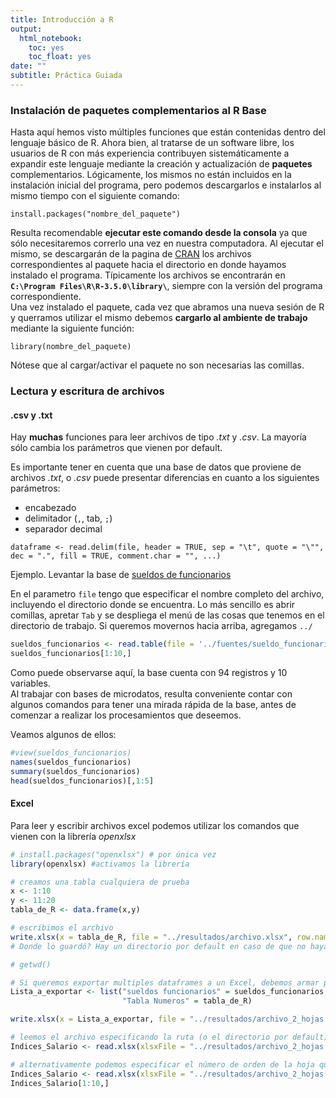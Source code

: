 ```yaml
---
title: Introducción a R
output:
  html_notebook:
    toc: yes
    toc_float: yes
date: ""
subtitle: Práctica Guiada
---
```


### Instalación de paquetes complementarios al R Base          

Hasta aquí hemos visto múltiples funciones que están contenidas dentro del lenguaje básico de R. Ahora bien, al tratarse de un software libre, los usuarios de R con más experiencia contribuyen sistemáticamente a expandir este lenguaje mediante la creación y actualización de __paquetes__ complementarios. Lógicamente, los mismos no están incluidos en la instalación inicial del programa, pero podemos descargarlos e instalarlos al mismo tiempo con el siguiente comando:   
``` 
install.packages("nombre_del_paquete") 
```
Resulta recomendable __ejecutar este comando desde la consola__ ya que sólo necesitaremos correrlo una vez en nuestra computadora. Al ejecutar el mismo, se descargarán de la pagina de [CRAN](www.cran.r-project.org) los archivos correspondientes al paquete hacia el directorio en donde hayamos instalado el programa. Típicamente los archivos se encontrarán en __`C:\Program Files\R\R-3.5.0\library\`__, siempre con la versión del programa correspondiente.              
Una vez instalado el paquete, cada vez que abramos una nueva sesión de R y querramos utilizar el mismo debemos **cargarlo al ambiente de trabajo** mediante la siguiente función:
``` 
library(nombre_del_paquete)
```
Nótese que al cargar/activar el paquete no son necesarias las comillas.

### Lectura y escritura de archivos

#### .csv  y  .txt

Hay __muchas__ funciones para leer archivos de tipo _.txt_ y _.csv_. La mayoría sólo cambia los parámetros que vienen por default. 

Es importante tener en cuenta que una base de datos que proviene de archivos _.txt_, o _.csv_ puede presentar diferencias en cuanto a los siguientes parámetros:

- encabezado
- delimitador (```,```, tab, ```;```)
- separador decimal 


``` 
dataframe <- read.delim(file, header = TRUE, sep = "\t", quote = "\"", dec = ".", fill = TRUE, comment.char = "", ...) 
```

Ejemplo. Levantar la base de [sueldos de funcionarios](https://data.buenosaires.gob.ar/dataset/sueldo-funcionarios)

En el parametro `file` tengo que especificar el nombre completo del archivo, incluyendo el directorio donde se encuentra. Lo más sencillo es abrir comillas, apretar `Tab` y se despliega el menú de las cosas que tenemos en el directorio de trabajo. Si queremos movernos hacia arriba, agregamos `../`


```r
sueldos_funcionarios <- read.table(file = '../fuentes/sueldo_funcionarios_2019.csv',sep=",", header = TRUE)
sueldos_funcionarios[1:10,]
```
Como puede observarse aquí, la base cuenta con 94 registros y 10 variables.  
Al trabajar con bases de microdatos, resulta conveniente contar con algunos comandos para tener una mirada rápida de la base, antes de comenzar a realizar los procesamientos que deseemos.     

Veamos algunos de ellos:

```r
#view(sueldos_funcionarios)
names(sueldos_funcionarios)
summary(sueldos_funcionarios)
head(sueldos_funcionarios)[,1:5]
```


#### Excel 


Para leer y escribir archivos excel podemos utilizar los comandos que vienen con la librería _openxlsx_

```r

# install.packages("openxlsx") # por única vez
library(openxlsx) #activamos la librería

# creamos una tabla cualquiera de prueba
x <- 1:10
y <- 11:20
tabla_de_R <- data.frame(x,y)

# escribimos el archivo
write.xlsx(x = tabla_de_R, file = "../resultados/archivo.xlsx", row.names = FALSE)
# Donde lo guardó? Hay un directorio por default en caso de que no hayamos definido alguno.

# getwd()

# Si queremos exportar multiples dataframes a un Excel, debemos armar previamente una lista de ellos. Cada dataframe se guardará en una pestaña de excel, cuyo nombre corresponderá al que definamos para cada Dataframe a la hora de crear la lista.
Lista_a_exportar <- list("sueldos funcionarios" = sueldos_funcionarios,
                         "Tabla Numeros" = tabla_de_R)

write.xlsx(x = Lista_a_exportar, file = "../resultados/archivo_2_hojas.xlsx", row.names = FALSE)

# leemos el archivo especificando la ruta (o el directorio por default) y el nombre de la hoja que contiene los datos
Indices_Salario <- read.xlsx(xlsxFile = "../resultados/archivo_2_hojas.xlsx", sheet = "sueldos funcionarios")

# alternativamente podemos especificar el número de orden de la hoja que deseamos levantar
Indices_Salario <- read.xlsx(xlsxFile = "../resultados/archivo_2_hojas.xlsx", sheet = 1)
Indices_Salario[1:10,]
```



